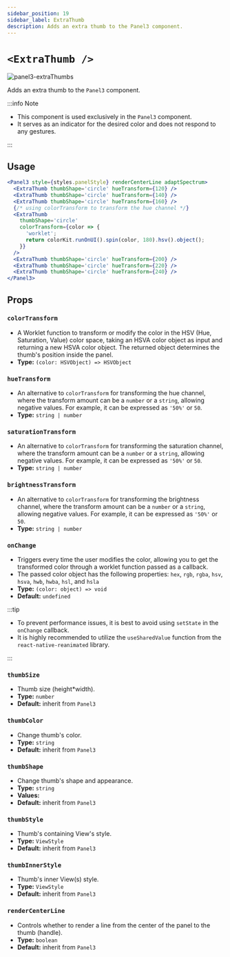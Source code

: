 ```yaml
---
sidebar_position: 19
sidebar_label: ExtraThumb
description: Adds an extra thumb to the Panel3 component.
---
```


# `<ExtraThumb />`

![panel3-extraThumbs](../../../../images/panel3-extraThumbs.png)

Adds an extra thumb to the `Panel3` component.

:::info Note

- This component is used exclusively in the `Panel3` component.
- It serves as an indicator for the desired color and does not respond to any gestures.

:::

## Usage

```jsx
<Panel3 style={styles.panelStyle} renderCenterLine adaptSpectrum>
  <ExtraThumb thumbShape='circle' hueTransform={120} />
  <ExtraThumb thumbShape='circle' hueTransform={140} />
  <ExtraThumb thumbShape='circle' hueTransform={160} />
  {/* using colorTransform to transform the hue channel */}
  <ExtraThumb
    thumbShape='circle'
    colorTransform={color => {
      'worklet';
      return colorKit.runOnUI().spin(color, 180).hsv().object();
    }}
  />
  <ExtraThumb thumbShape='circle' hueTransform={200} />
  <ExtraThumb thumbShape='circle' hueTransform={220} />
  <ExtraThumb thumbShape='circle' hueTransform={240} />
</Panel3>
```

## Props

### `colorTransform`

- A Worklet function to transform or modify the color in the HSV (Hue, Saturation, Value) color space, taking an HSVA color object as input and returning a new HSVA color object. The returned object determines the thumb's position inside the panel.
- **Type:** `(color: HSVObject) => HSVObject`

### `hueTransform`

- An alternative to `colorTransform` for transforming the hue channel, where the transform amount can be a `number` or a `string`, allowing negative values. For example, it can be expressed as `'50%'` or `50`.
- **Type:** `string | number`

### `saturationTransform`

- An alternative to `colorTransform` for transforming the saturation channel, where the transform amount can be a `number` or a `string`, allowing negative values. For example, it can be expressed as `'50%'` or `50`.
- **Type:** `string | number`

### `brightnessTransform`

- An alternative to `colorTransform` for transforming the brightness channel, where the transform amount can be a `number` or a `string`, allowing negative values. For example, it can be expressed as `'50%'` or `50`.
- **Type:** `string | number`

### `onChange`

- Triggers every time the user modifies the color, allowing you to get the transformed color through a worklet function passed as a callback.
- The passed color object has the following properties: `hex`, `rgb`, `rgba`, `hsv`, `hsva`, `hwb`, `hwba`, `hsl`, and `hsla`
- **Type:** `(color: object) => void`
- **Default:** `undefined`

:::tip

- To prevent performance issues, it is best to avoid using `setState` in the `onChange` callback.
- It is highly recommended to utilize the `useSharedValue` function from the `react-native-reanimated` library.

:::

### `thumbSize`

- Thumb size (height\*width).
- **Type:** `number`
- **Default:** inherit from `Panel3`

### `thumbColor`

- Change thumb's color.
- **Type:** `string`
- **Default:** inherit from `Panel3`

### `thumbShape`

- Change thumb's shape and appearance.
- **Type:** `string`
- **Values:** <Shapes/>
- **Default:** inherit from `Panel3`

### `thumbStyle`

- Thumb's containing View's style.
- **Type:** `ViewStyle`
- **Default:** inherit from `Panel3`

### `thumbInnerStyle`

- Thumb's inner View(s) style.
- **Type:** `ViewStyle`
- **Default:** inherit from `Panel3`

### `renderCenterLine`

- Controls whether to render a line from the center of the panel to the thumb (handle).
- **Type:** `boolean`
- **Default:** inherit from `Panel3`


<RenderThumb />
